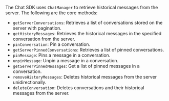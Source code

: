 <PlatformWrapper platform="web">

The Chat SDK uses `ChatManager` to retrieve historical messages from the server. The following are the core methods:

- `getServerConversations`: Retrieves a list of conversations stored on the server with pagination.
- `getHistoryMessages`: Retrieves the historical messages in the specified conversation from the server.
- `pinConversation`: Pin a conversation.
- `getServerPinnedConversations`: Retrieves a list of pinned conversations.
- `pinMessage`: Pins a message in a conversation.
- `unpinMessage`: Unpin a message in a conversation.
- `getServerPinnedMessages`: Get a list of pinned messages in a conversation.
- `removeHistoryMessages`: Deletes historical messages from the server unidirectionally.
- `deleteConversation`: Deletes conversations and their historical messages from the server.

</PlatformWrapper>
